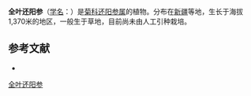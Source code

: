 {{Speciesbox
| name = 全叶还阳参
| status = 
| status_system = 
| image =
| genus = Crepis
| species = integrifolia
| authority = Shih in Act.
}}

'''全叶还阳参'''（[[学名|学名]]：{{lang|la|''Crepis integrifolia''}}）是[[菊科|菊科]][[还阳参属|还阳参属]]的植物。分布在[[新疆|新疆]]等地，生长于海拔1,370米的地区，一般生于草地，目前尚未由人工引种栽培。

== 参考文献 ==
<div class="references-small">
* {{cite web| url =http://www.bioinfo.cn/db05/KmzwSpecies.php?action=view&id=4610| title =全叶还阳参| work =《中国高等植物数据库全库》| publisher =中国科学院微生物研究所| author =昆明植物研究所| accessdate =2009-02-24| deadurl =yes| archiveurl =https://web.archive.org/web/20160305035408/http://www.bioinfo.cn/db05/KmzwSpecies.php?action=view&id=4610| archivedate =2016-03-05}}
</div>
{{Taxonbar|from=Q1026502}}

[[Category:还阳参属|全叶还阳参]]


{{植物小作品}}